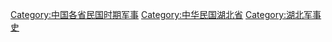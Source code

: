 [[Category:中国各省民国时期军事|Category:中国各省民国时期军事]]
[[Category:中华民国湖北省|Category:中华民国湖北省]]
[[Category:湖北军事史|Category:湖北军事史]]